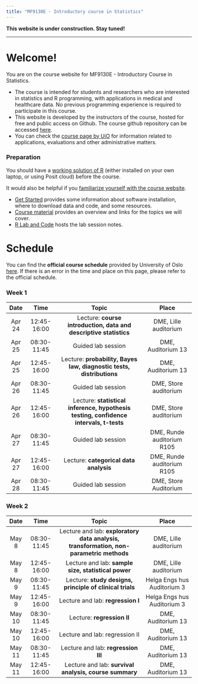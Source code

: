 ```yaml
---
title: "MF9130E - Introductory course in Statistics"
---
```


**This website is under construction. Stay tuned!**

------------------


# Welcome!

You are on the course website for MF9130E - Introductory Course in Statistics.


-   The course is intended for students and researchers who are interested in statistics and R programming, with applications in medical and healthcare data. No previous programming experience is required to participate in this course.
-   This website is developed by the instructors of the course, hosted for free and public access on Github. The course github repository can be accessed [here](https://github.com/ocbe-uio/teaching_mf9130e). 
-   You can check the [course page by UiO](https://www.uio.no/studier/emner/medisin/med/MF9130E/) for information related to applications, evaluations and other administrative matters. 


### Preparation 

You should have a <u>working solution of R</u> (either installed on your own laptop, or using Posit cloud) before the course.

It would also be helpful if you <u>familiarize yourself with the course website</u>. 

* [Get Started](https://ocbe-uio.github.io/teaching_mf9130e/get_started/get_started.html) provides some information about software installation, where to download data and code, and some resources.
* [Course material](https://ocbe-uio.github.io/teaching_mf9130e/course_material/course_material_overview.html) provides an overview and links for the topics we will cover.
* [R Lab and Code](https://ocbe-uio.github.io/teaching_mf9130e/lab/overview.html) hosts the lab session notes. 




# Schedule 

You can find the **official course schedule** provided by University of Oslo [here](https://www.uio.no/studier/emner/medisin/med/MF9130E/v23/timeplan/index.html). If there is an error in the time and place on this page, please refer to the official schedule.

### Week 1

| Date |  Time   |   Topic                  |  Place        |
|:----:|:-------:|:------------------------:|:-------------:|
| Apr 24 |12:45-16:00 | Lecture: **course introduction, data and descriptive statistics** | DME, Lille auditorium|
| Apr 25 | 08:30-11:45 | Guided lab session | DME, Auditorium 13|
| Apr 25 | 12:45-16:00 | Lecture: **probability, Bayes law, diagnostic tests, distributions** | DME, Auditorium 13|
| Apr 26 | 08:30-11:45 | Guided lab session | DME, Store auditorium|
| Apr 26 | 12:45-16:00 | Lecture: **statistical inference, hypothesis testing, confidence intervals, t-tests** | DME, Store auditorium|
| Apr 27 | 08:30-11:45 | Guided lab session | DME, Runde auditorium R105|
| Apr 27 | 12:45-16:00 | Lecture: **categorical data analysis** | DME, Runde auditorium R105|
| Apr 28 | 08:30-11:45 | Guided lab session | DME, Store Auditorium|


### Week 2

| Date |  Time   |   Topic                  |  Place        |
|:----:|:-------:|:------------------------:|:-------------:|
| May 8 |08:30-11:45 | Lecture and lab: **exploratory data analysis, transformation, non-parametric methods** | DME, Lille auditorium|
| May 8 | 12:45-16:00 | Lecture and lab: **sample size, statistical power** | DME, Lille auditorium|
| May 9 | 08:30-11:45 | Lecture: **study designs, principle of clinical trials** | Helga Engs hus Auditorium 3|
| May 9 | 12:45-16:00 | Lecture and lab: **regression I** | Helga Engs hus Auditorium 3|
| May 10 | 08:30-11:45 | Lecture: **regression II** | DME, Auditorium 13|
| May 10 | 12:45-16:00 | Lecture and lab: regression II | DME, Auditorium 13|
| May 11 | 08:30-11:45  | Lecture and lab: **regression III** | DME, Auditorium 13|
| May 11 | 12:45-16:00 | Lecture and lab: **survival analysis, course summary** | DME, Auditorium 13|






